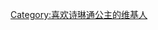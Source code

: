 {{Userbox
  |id=[[File:HRH Princess Maha Chakri Sirindhorn.jpg|50px]]
  |id-c=#8a2be2
  |info=這位用戶非常尊崇泰國'''[[詩琳通公主]]'''殿下。
  |info-c=#ee82ee
  |info-s=10
  |border-c=#4169e1
}}
[[Category:喜欢诗琳通公主的维基人]]